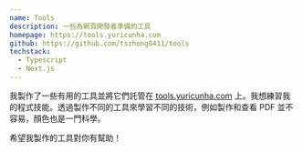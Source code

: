 ```yaml
---
name: Tools
description: 一些為網頁開發者準備的工具
homepage: https://tools.yuricunha.com
github: https://github.com/tszhong0411/tools
techstack:
  - Typescript
  - Next.js
---
```


我製作了一些有用的工具並將它們託管在 [tools.yuricunha.com](https://tools.yuricunha.com) 上。我想練習我的程式技能。透過製作不同的工具來學習不同的技術，例如製作和查看 PDF 並不容易，顏色也是一門科學。

希望我製作的工具對你有幫助！
